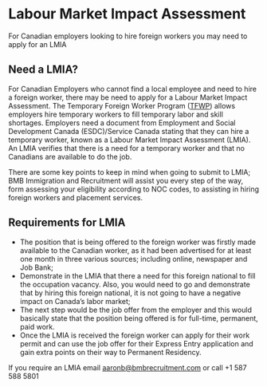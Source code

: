 <title>LMIA</title>

# Labour Market Impact Assessment      

For Canadian employers looking to hire foreign workers you may need to apply for an LMIA

## Need a LMIA?

For Canadian Employers who cannot find a local employee and need to hire a foreign worker, there may be need to apply for a Labour Market Impact Assessment. The Temporary Foreign Worker Program ([TFWP](https://www.immigratione.com/temporary-work-permits-canada)) allows employers hire temporary workers to fill temporary labor and skill shortages. Employers need a document from Employment and Social Development Canada (ESDC)/Service Canada stating that they can hire a temporary worker, known as a Labour Market Impact Assessment (LMIA). An LMIA verifies that there is a need for a temporary worker and that no Canadians are available to do the job.

There are some key points to keep in mind when going to submit to LMIA; BMB Immigration and Recruitment will assist you every step of the way, form assessing your eligibility according to NOC codes, to assisting in hiring foreign workers and placement services.

## Requirements for LMIA 

-  The position that is being offered to the foreign worker was firstly made available to the Canadian worker, as it had been advertised for at least one month in three various sources; including online, newspaper and Job Bank;
-  Demonstrate in the LMIA that there a need for this foreign national to fill the occupation vacancy. Also, you would need to go and demonstrate that by hiring this foreign national, it is not going to have a negative impact on Canada’s labor market;
-  The next step would be the job offer from the employer and this would basically state that the position being offered is for full-time, permanent, paid work.
-  Once the LMIA is received the foreign worker can apply for their work permit and can use the job offer for their Express Entry application and gain extra points on their way to Permanent Residency.

If you require an LMIA email aaronb@bmbrecruitment.com or call +1 587 588 5801
